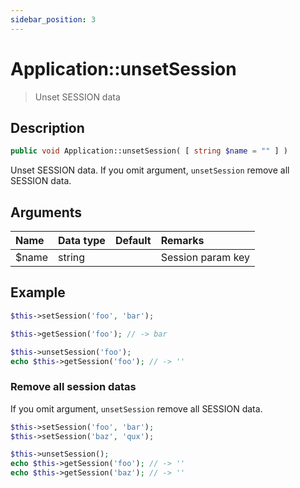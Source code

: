 ```yaml
---
sidebar_position: 3
---
```


# Application::unsetSession

> Unset SESSION data

## Description

```php
public void Application::unsetSession( [ string $name = "" ] )
```

Unset SESSION data. If you omit argument, `unsetSession` remove all SESSION data.

## Arguments

| Name  | Data type | Default | Remarks           |
| :---- | :-------- | :------ | :---------------- |
| $name | string    |         | Session param key |

## Example

```php title="Controller - First.php"
$this->setSession('foo', 'bar');
```

```php title="Controller - Second.php"
$this->getSession('foo'); // -> bar
```

```php title="Controller - Third.php"
$this->unsetSession('foo');
echo $this->getSession('foo'); // -> ''
```

### Remove all session datas

If you omit argument, `unsetSession` remove all SESSION data.

```php title="Controller - First.php"
$this->setSession('foo', 'bar');
$this->setSession('baz', 'qux');
```

```php title="Controller - Second.php"
$this->unsetSession();
echo $this->getSession('foo'); // -> ''
echo $this->getSession('baz'); // -> ''
```
